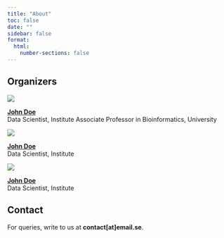 ```yaml
---
title: "About"
toc: false
date: ""
sidebar: false
format:
  html:
    number-sections: false
---
```


## Organizers

::: {.profile-parent}
::: {.profile-child}

![](assets/images/profile/profile.jpg){.nolightbox}

[**John Doe**](http://www.johndoe.com/)  
Data Scientist, Institute 
Associate Professor in Bioinformatics, University

:::
::: {.profile-child}

![](assets/images/profile/profile.jpg){.nolightbox}

[**John Doe**](http://www.johndoe.com/)   
Data Scientist, Institute

:::
::: {.profile-child}

![](assets/images/profile/profile.jpg){.nolightbox}

[**John Doe**](http://www.johndoe.com/)  
Data Scientist, Institute

:::

:::

## Contact

For queries, write to us at **contact[at]email.se**.  

